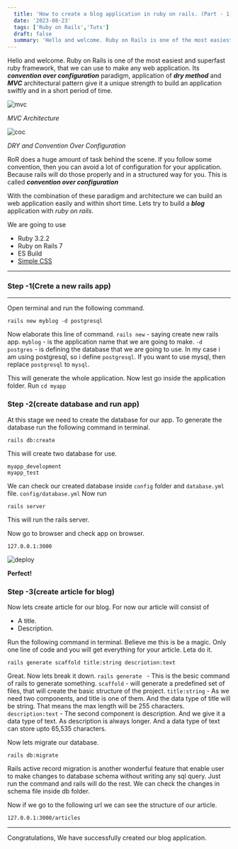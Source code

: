 ```yaml
---
  title: 'How to create a blog application in ruby on rails. (Part - 1)'
  date: '2023-08-23'
  tags: ['Ruby on Rails','Tuts']
  draft: false
  summary: 'Hello and welcome. Ruby on Rails is one of the most easiest and superfast ruby framework, that we can use to make any web application. Its convention over configuration paradigm, application of dry method and MVC architectural pattern give it a unique strength to build an application swiftly and in a short period of time.'
---
```



Hello and welcome. Ruby on Rails is one of the most easiest and superfast ruby framework, that we can use to make any web application. Its ***convention over configuration*** paradigm, application of ***dry method*** and ***MVC*** architectural pattern give it a unique strength to build an application swiftly and in a short period of time. 

![mvc](/static/images/mvc.jpg)

_*MVC Architecture*_


![coc](/static/images/coc.png)

_*DRY and Convention Over Configuration*_


RoR does a huge amount of task behind the scene. If you follow some convention, then you can avoid a lot of configuration for your application. Because rails will do those properly and in a structured way for you. This is called ***convention over configuration*** 

With the combination of these paradigm and architecture we can build an web application easily and within short time. Lets try to build a ***blog*** application with *ruby on rails*. 

We are going to use
- Ruby 3.2.2
- Ruby on Rails 7
- ES Build
- [Simple CSS](https://simplecss.org/)
---

### **Step -1(Crete a new rails app)**
---
Open terminal and run the following command.
```
rails new myblog -d postgresql
```
Now elaborate this line of command. 
`rails new` - saying create new rails app.
`myblog` - is the application name that we are going to make.
`-d postgres` - is defining the database that we are going to use. In my case i am using postgresql,  so i define `postgresql`. If you want to use mysql, then replace `postgresql` to `mysql`.

This will generate the whole application. Now lest go inside the application folder. Run `cd myapp` 

### **Step -2(create database and run app)**
At this stage we need to create the database for our app. To generate the database run the following command in terminal.
```
rails db:create
```
This will create two database for use.
```
myapp_development
myapp_test
```
We can check our created database inside  `config` folder and `database.yml` file.
`config/database.yml` 
Now run 
```
rails server
```
This will run the rails server.

Now go to browser and check app on browser.
```
127.0.0.1:3000
```


![deploy](/static/images/deploy.jpg)

**Perfect!**



### **Step -3(create article for blog)**
Now lets create article for our blog. For now our article will consist of
- A title.
- Description.

Run the following command in terminal. Believe me this is be a magic. Only one line of code and you will get everything for your article. Leta do it.
```
rails generate scaffold title:string descriotion:text
```

Great.
Now lets break it down. 
`rails generate ` - This is the besic command of rails to generate something. 
`scaffold` - will generate a predefined set of files, that will create the basic structure of the project. 
`title:string` - As we need two components,  and title is one of them. And the data type of title will be string. That means the max length will be 255 characters.
`description:text` - The second component is description. And we give it a data type of text. As description is always longer. And a data type of text can store upto 65,535 characters.

Now lets migrate our database.
```
rails db:migrate
```
Rails active record migration is another wonderful feature that enable user to make changes to database schema without writing any sql query. Just run the command and rails will do the rest. We can check the changes in schema file inside db folder.

Now if we go to the following url we can see the structure of our article.
```
127.0.0.1:3000/articles
```


---
Congratulations,
We have successfully created our blog application.